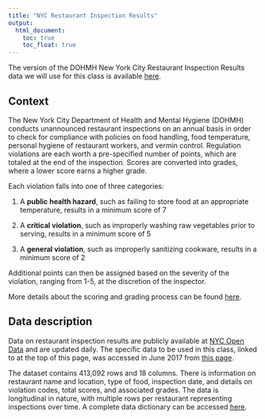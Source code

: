 ---
title: "NYC Restaurant Inspection Results"
output:
  html_document: 
    toc: true
    toc_float: true
---

The version of the DOHMH New York City Restaurant Inspection Results data we will use for this class is available [here](./data/DOHMH_New_York_City_Restaurant_Inspection_Results.zip).


## Context

The New York City Department of Health and Mental Hygiene (DOHMH) conducts unannounced restaurant inspections on an annual basis in order to check for compliance with policies on food handling, food temperature, personal hygiene of restaurant workers, and vermin control. Regulation violations are each worth a pre-specified number of points, which are totaled at the end of the inspection. Scores are converted into grades, where a lower score earns a higher grade. 

Each violation falls into one of three categories:

1. A **public health hazard**, such as failing to store food at an appropriate temperature, results in a minimum score of 7

2. A **critical violation**, such as improperly washing raw vegetables prior to serving, results in a minimum score of 5

3. A **general violation**, such as improperly sanitizing cookware, results in a minimum score of 2

Additional points can then be assigned based on the severity of the violation, ranging from 1-5, at the discretion of the inspector.

More details about the scoring and grading process can be found [here](http://www1.nyc.gov/assets/doh/downloads/pdf/rii/how-we-score-grade.pdf).


## Data description

Data on restaurant inspection results are publicly available at [NYC Open Data](https://opendata.cityofnewyork.us/) and are updated daily. The specific data to be used in this class, linked to at the top of this page, was accessed in June 2017 from [this page](https://data.cityofnewyork.us/Health/DOHMH-New-York-City-Restaurant-Inspection-Results/43nn-pn8j).

The dataset contains 413,092 rows and 18 columns. There is information on restaurant name and location, type of food, inspection date, and details on violation codes, total scores, and associated grades. The data is longitudinal in nature, with multiple rows per restaurant representing inspections over time. A complete data dictionary can be accessed [here](./data/Restaurant_Inspection_Open_Data_Dictionary_082214.xlsx).
